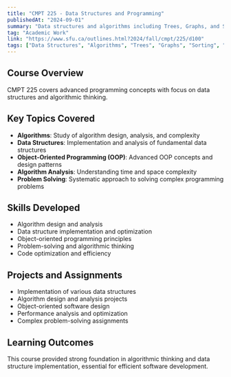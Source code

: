 ```yaml
---
title: "CMPT 225 - Data Structures and Programming"
publishedAt: "2024-09-01"
summary: "Data structures and algorithms including Trees, Graphs, and Sorting algorithms."
tag: "Academic Work"
link: "https://www.sfu.ca/outlines.html?2024/fall/cmpt/225/d100"
tags: ["Data Structures", "Algorithms", "Trees", "Graphs", "Sorting", "Complexity Analysis"]
---
```


## Course Overview

CMPT 225 covers advanced programming concepts with focus on data structures and algorithmic thinking.

## Key Topics Covered

- **Algorithms**: Study of algorithm design, analysis, and complexity
- **Data Structures**: Implementation and analysis of fundamental data structures
- **Object-Oriented Programming (OOP)**: Advanced OOP concepts and design patterns
- **Algorithm Analysis**: Understanding time and space complexity
- **Problem Solving**: Systematic approach to solving complex programming problems

## Skills Developed

- Algorithm design and analysis
- Data structure implementation and optimization
- Object-oriented programming principles
- Problem-solving and algorithmic thinking
- Code optimization and efficiency

## Projects and Assignments

- Implementation of various data structures
- Algorithm design and analysis projects
- Object-oriented software design
- Performance analysis and optimization
- Complex problem-solving assignments

## Learning Outcomes

This course provided strong foundation in algorithmic thinking and data structure implementation, essential for efficient software development. 